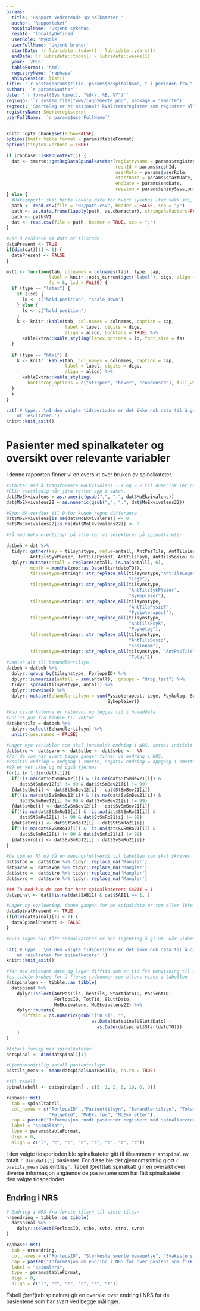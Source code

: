 ```yaml
---
params:
  title: 'Rapport vedrørende spinalkateter '
  author: 'Rapporteket'
  hospitalName: 'Ukjent sykehus'
  reshId: 'locallyDefined'
  userRole: 'MyRole'
  userFullName: 'Ukjent bruker'
  startDate: !r lubridate::today() - lubridate::years(1)
  endDate: !r lubridate::today() - lubridate::weeks(1)
  year: '2016'
  tableFormat: 'html'
  registryName: 'rapbase'
  shinySession: list()
title: '`r paste(params$title, params$hospitalName, " i perioden fra ", params$startDate, " til ", params$endDate)`'
author: '`r params$author`'
date: '`r format(Sys.time(), "%d\\. %B, %Y")`'
reglogo: '`r system.file("www/logoSmerte.png", package = "smerte")`'
regtext: 'SmerteReg er et nasjonalt kvalitetsregister som registrer alleinneliggende pasienter som henvises for tilsyn fra akutt smerteteam. Formålet med SmerteReg er å bedre kvaliteten på tjenesten akutt smerteteam yter til smertepasienter på norske sykehus samt å danne grunnlag for forskning.'
registryName: Smerteregisteret
userFullName: '`r params$userFullName`'
---
```

```r
knitr::opts_chunk$set(echo=FALSE)
options(knitr.table.format = params$tableFormat)
options(tinytex.verbose = TRUE)
```

```r

if (rapbase::isRapContext()) {
  dat <- smerte::getRegDataSpinalkateter(registryName = params$registryName,
                                         reshId = params$reshId,
                                         userRole = params$userRole,
                                         startDate = params$startDate,
                                         endDate = params$endDate,
                                         session = params$shinySession)
} else {
  #Dataimport: skal hente lokale data for hvert sykehus (tar vekk sti, og erstatter med lokal fil)
  path <- read.csv(file = "H:/path.csv", header = FALSE, sep = ";")
  path <- as.data.frame(lapply(path, as.character), stringsAsFactors=FALSE)
  path <- path$V1
  dat <- read.csv(file = path, header = TRUE, sep = ";")
}

#For å evaluere om data er tilstede
dataPresent <- TRUE
if(dim(dat)[1] < 1) {
  dataPresent <- FALSE
}
```

```r
mstt <- function(tab, colnames = colnames(tab), type, cap,
                label = knitr::opts_current$get("label"), digs, align = NULL,
                fs = 8, lsd = FALSE) {
  if (type == "latex") {
    if (lsd) {
      lo <- c("hold_position", "scale_down")
    } else {
      lo <- c("hold_position")
    }
    k <- knitr::kable(tab, col.names = colnames, caption = cap,
                      label = label, digits = digs,
                      align = align, booktabs = TRUE) %>% 
      kableExtra::kable_styling(latex_options = lo, font_size = fs)
  }
  
  if (type == "html") {
    k <- knitr::kable(tab, col.names = colnames, caption = cap,
                      label = label, digits = digs,
                      align = align) %>% 
      kableExtra::kable_styling(
        bootstrap_options = c("striped", "hover", "condensed"), full_width = F)
  }
  k
}
```


```r
cat('# Upps...\nI den valgte tidsperioden er det ikke nok data til å gi 
    ut resultater.')
knitr::knit_exit()

```

# Pasienter med spinalkateter og oversikt over relevante variabler

I denne rapporten finner vi en oversikt over bruken av spinalkateter.


```r

#Starter med å transformere MoEkvivalens 1.1 og 2.2 til numerisk (er nå character + kommadeling). 
#Blir overflødig når jira retter opp i saken.
dat$MoEkvivalens = as.numeric(gsub(",", ".", dat$MoEkvivalens))
dat$MoEkvivalens22 = as.numeric(gsub(",", ".", dat$MoEkvivalens22))

#Gjør NA-verdier til 0 for kunne regne differanse
dat$MoEkvivalens[is.na(dat$MoEkvivalens)] <- 0
dat$MoEkvivalens22[is.na(dat$MoEkvivalens22)] <- 0

#Få med behandlertilsyn på alle før vi selekterer på spinalkateter

datbeh = dat %>%
  tidyr::gather(key = tilsynstype, value=antall, AntPasTils, AntTilsLege,
         AntTilsSykPleier, AntTilsFysioT, AntTilsPsyk, AntTilsSosio) %>%
  dplyr::mutate(antall = replace(antall, is.na(antall), 0), 
         month = months(zoo::as.Date(StartdatoTO)),
         tilsynstype=stringr::str_replace_all(tilsynstype,"AntTilsLege",
                                              "Lege"),
         tilsynstype=stringr::str_replace_all(tilsynstype,
                                              "AntTilsSykPleier",
                                              "Sykepleier"), 
         tilsynstype=stringr::str_replace_all(tilsynstype,
                                              "AntTilsFysioT", 
                                              "Fysioterapeut"),
         tilsynstype=stringr::str_replace_all(tilsynstype,
                                              "AntTilsPsyk", 
                                              "Psykolog"),
         tilsynstype=stringr::str_replace_all(tilsynstype,
                                              "AntTilsSosio", 
                                              "Sosionom"),
         tilsynstype=stringr::str_replace_all(tilsynstype, "AntPasTils",
                                              "Total"))
#Samler alt til behandlertilsyn
datbeh = datbeh %>%
  dplyr::group_by(tilsynstype, ForlopsID) %>% 
  dplyr::summarise(antall = sum(antall), .groups = "drop_last") %>% 
  tidyr::spread(tilsynstype, antall) %>%
  dplyr::rowwise() %>% 
  dplyr::mutate(Behandlertilsyn = sum(Fysioterapeut, Lege, Psykolog, Sosionom, 
                                      Sykepleier))

#Kun siste kolonne er relevant og legges til i hoveddata 
#unlist pga fra tibble til vektor
dat$behtils = datbeh %>%
  dplyr::select(Behandlertilsyn) %>%
  unlist(use.names = FALSE)

#Lager nye variabler som skal inneholde endring i NRS, settes initielt til NA
dat$stro <- dat$svro <- dat$stbe <- dat$svbe <-  NA
#For de som har svart begge ganger finner vi endring i NRS. 
#Positiv endring = nedgang i smerte, negativ endring = oppgang i smerte. 
#99 er Vet ikke og må også fjernes
for(i in 1:dim(dat)[1]){
  if(!is.na(dat$StSmBev12[i]) & !is.na(dat$StSmBev21[i]) & 
     dat$StSmBev12[i] != 99 & dat$StSmBev21[i] != 99)
  {dat$stbe[i] <- dat$StSmBev12[i] - dat$StSmBev21[i]}
  if(!is.na(dat$SvSmBev12[i]) & !is.na(dat$SvSmBev21[i]) &
     dat$SvSmBev12[i] != 99 & dat$SvSmBev21[i] != 99)
  {dat$svbe[i] <- dat$SvSmBev12[i] - dat$SvSmBev21[i]}
  if(!is.na(dat$StSmRo12[i]) & !is.na(dat$StSmRo21[i]) &
     dat$StSmRo12[i] != 99 & dat$StSmRo21[i] != 99)
  {dat$stro[i] <- dat$StSmRo12[i] - dat$StSmRo21[i]}
  if(!is.na(dat$SvSmRo12[i]) & !is.na(dat$SvSmRo21[i]) &
     dat$SvSmRo12[i] != 99 & dat$SvSmRo21[i] != 99)
  {dat$svro[i] <- dat$SvSmRo12[i] - dat$SvSmRo21[i]}
}
  
#De som er NA må få en meningsfullverdi til tabellen som skal skrives
dat$stbe =  dat$stbe %>% tidyr::replace_na('Mangler')
dat$svbe =  dat$svbe %>% tidyr::replace_na('Mangler')
dat$stro =  dat$stro %>% tidyr::replace_na('Mangler')
dat$svro =  dat$svro %>% tidyr::replace_na('Mangler')

### Ta med kun de som har hatt spinalkateter: SAB11 = 1
datspinal <- dat[!is.na(dat$SAB11) & dat$SAB11 == 1, ]

#Lager ny evaluering, denne gangen for om spinaldata er tom eller ikke
dataSpinalPresent <- TRUE
if(dim(datspinal)[1] < 1) {
  dataSpinalPresent <- FALSE
}
```

```r
#Hvis ingen har fått spinalkateter er det ingenting å gi ut. Går videre med denne istedet for eval=dataPresent.

cat('# Upps...\nI den valgte tidsperioden er det ikke nok data til å gi 
    ut resultater for spinalkateter.')
knitr::knit_exit()
```


```r

#Tar med relevant data og lager difftid som er tid fra henvisning til forløpets avslutning
#as_tibble brukes for å fjerne radnummer som ellers vises i tabellen
datspinalgen <- tibble::as_tibble(
  datspinal %>%
    dplyr::select(AntPasTils, behtils, StartdatoTO, PasientID, 
                  ForlopsID, TotTid, SluttDato, 
                  MoEkvivalens, MoEkvivalens22) %>% 
    dplyr::mutate(
      difftid = as.numeric(gsub("[^0-9]", "", 
                                as.Date(datspinal$SluttDato) - 
                                  as.Date(datspinal$StartdatoTO)))
    )
)

#Antall forløp med spinalkateter
antspinal <- dim(datspinal)[1]  

#Gjennomsnittlig antall pasienttilsyn
pastils_mean <- mean(datspinal$AntPasTils, na.rm = TRUE)

#Til tabell
spinaltabell <- datspinalgen[ , c(5, 1, 2, 6, 10, 8, 9)]

rapbase::mst(
  tab = spinaltabell, 
  col_names = c("ForløpsID" ,"Pasienttilsyn", "Behandlertilsyn", "Totaltid",
                "Følgetid", "MoEkv før", "MoEkv etter"),
  cap = paste0("Informasjon rundt pasienter registert med spinalkateter. Totaltid gir antall timer totalt brukt på tilsyn, mens følgetid gir antall dager fra henvisning til sluttføring. MoEkv før og MoEkv etter gir antall morfinekvivalenter henholdsvis ved innleggelse og ved utskrivelse."),
  label = "spinalkat",
  type = params$tableFormat,
  digs = 0,
  align = c("l", "c", "c", "c", "c", "c", "c", "c"))
```

I den valgte tidsperioden ble spinalkateter gitt til tilsammen `r antspinal` av totalt `r dim(dat)[1]` pasienter. For disse ble det gjennomsnittlig gjort `r pastils_mean` pasienttilsyn. Tabell \@ref(tab:spinalkat) gir en oversikt over diverse informasjon angående de pasientene som har fått spinalkateter i den valgte tidsperioden.

## Endring i NRS

```r

# Endring i NRS fra første tilsyn til siste tilsyn
nrsendring = tibble::as_tibble(
  datspinal %>%
    dplyr::select(ForlopsID, stbe, svbe, stro, svro)
)

rapbase::mst(
  tab = nrsendring, 
  col_names = c("ForløpsID", "Sterkeste smerte bevegelse", "Svakeste smerte bevegelse", "Sterkeste smerte ro", "Svakeste smerte ro"),
  cap = paste0("Informasjon om endring i NRS for hver pasient som fikk spinalkateter. En endring større enn 0 betyr nedgang i smerte fra første til siste måling, mens en endring mindre enn 0 betyr økning i smerte. 0 betyr ingen endring. 'Mangler' betyr at pasienten ikke har gitt NRS, enten ved første, siste eller begge målinger."),
  label = "spinalnrs",
  type = params$tableFormat,
  digs = 0,
  align = c("l", "c", "c", "c", "c", "c"))
```

Tabell \@ref(tab:spinalnrs) gir en oversikt over endring i NRS for de pasientene som har svart ved begge målinger.
